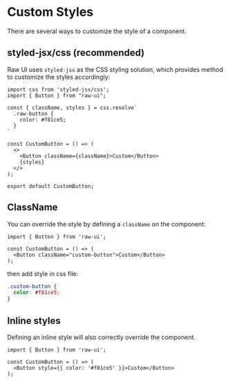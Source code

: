 # Custom Styles

There are several ways to customize the style of a component.

## styled-jsx/css (recommended)

Raw UI uses `styled-jsx` as the CSS styling solution, which provides method to customize the styles accordingly:

```tsx
import css from 'styled-jsx/css';
import { Button } from "raw-ui";

const { className, styles } = css.resolve`
  .raw-button {
    color: #f81ce5;
  }
`

const CustomButton = () => (
  <>
    <Button className={className}>Custom</Button>
    {styles}
  </>
);

export default CustomButton;
```

## ClassName

You can override the style by defining a `className` on the component:

```tsx
import { Button } from 'raw-ui';

const CustomButton = () => (
  <Button className="custom-button">Custom</Button>
);
```

then add style in css file:

```css
.custom-button {
  color: #f81ce5;
}
```

## Inline styles

Defining an inline style will also correctly override the component.

```tsx
import { Button } from 'raw-ui';

const CustomButton = () => (
  <Button style={{ color: '#f81ce5' }}>Custom</Button>
);
```
